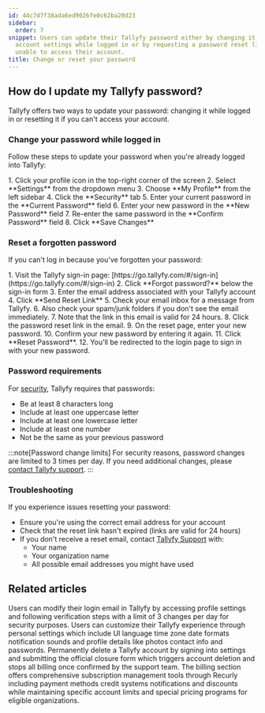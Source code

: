 ```yaml
---
id: 44c7d7f38ada6ed9026fe0c62ba28d23
sidebar:
  order: 7
snippet: Users can update their Tallyfy password either by changing it through their
  account settings while logged in or by requesting a password reset link if they're
  unable to access their account.
title: Change or reset your password
---
```



## How do I update my Tallyfy password?

Tallyfy offers two ways to update your password: changing it while logged in or resetting it if you can't access your account.

### Change your password while logged in

Follow these steps to update your password when you're already logged into Tallyfy:

<Steps>
1. Click your profile icon in the top-right corner of the screen
2. Select **Settings** from the dropdown menu
3. Choose **My Profile** from the left sidebar
4. Click the **Security** tab
5. Enter your current password in the **Current Password** field
6. Enter your new password in the **New Password** field
7. Re-enter the same password in the **Confirm Password** field
8. Click **Save Changes**
</Steps>

### Reset a forgotten password

If you can't log in because you've forgotten your password:

<Steps>
1. Visit the Tallyfy sign-in page: [https://go.tallyfy.com/#/sign-in](https://go.tallyfy.com/#/sign-in)
2. Click **Forgot password?** below the sign-in form
3. Enter the email address associated with your Tallyfy account
4. Click **Send Reset Link**
5. Check your email inbox for a message from Tallyfy.
6. Also check your spam/junk folders if you don't see the email immediately.
7. Note that the link in this email is valid for 24 hours.
8. Click the password reset link in the email.
9. On the reset page, enter your new password.
10. Confirm your new password by entering it again.
11. Click **Reset Password**.
12. You'll be redirected to the login page to sign in with your new password.
</Steps>

### Password requirements

For [security](/products/pro/compliance/), Tallyfy requires that passwords:
- Be at least 8 characters long
- Include at least one uppercase letter
- Include at least one lowercase letter
- Include at least one number
- Not be the same as your previous password

:::note[Password change limits]
For security reasons, password changes are limited to 3 times per day. If you need additional changes, please [contact Tallyfy support](/products/pro/miscellaneous/support/how-can-i-contact-tallyfys-support-team/).
:::

### Troubleshooting

If you experience issues resetting your password:
- Ensure you're using the correct email address for your account
- Check that the reset link hasn't expired (links are valid for 24 hours)
- If you don't receive a reset email, contact [Tallyfy Support](/products/pro/miscellaneous/support/how-can-i-contact-tallyfys-support-team/) with:
  - Your name
  - Your organization name
  - All possible email addresses you might have used


## Related articles
<CardGrid>
<LinkTitleCard header="<b>Personal Settings > Change my email address</b>" href="/products/pro/settings/personal-settings/how-can-i-change-my-email-address-in-tallyfy/" > Users can modify their login email in Tallyfy by accessing profile settings and following verification steps with a limit of 3 changes per day for security purposes. </LinkTitleCard>
<LinkTitleCard header="<b>Personal Settings > Personalization settings</b>" href="/products/pro/settings/personal-settings/personalization-settings/" > Users can customize their Tallyfy experience through personal settings which include UI language time zone date formats notification sounds and profile details like photos contact info and passwords. </LinkTitleCard>
<LinkTitleCard header="<b>Personal Settings > Cancel and delete your Tallyfy account</b>" href="/products/pro/settings/personal-settings/how-can-i-cancel-and-delete-my-tallyfy-account/" > Permanently delete a Tallyfy account by signing into settings and submitting the official closure form which triggers account deletion and stops all billing once confirmed by the support team. </LinkTitleCard>
<LinkTitleCard header="<b>Settings > Billing</b>" href="/products/pro/settings/billing/" > The billing section offers comprehensive subscription management tools through Recurly including payment methods credit systems notifications and discounts while maintaining specific account limits and special pricing programs for eligible organizations. </LinkTitleCard>
</CardGrid>